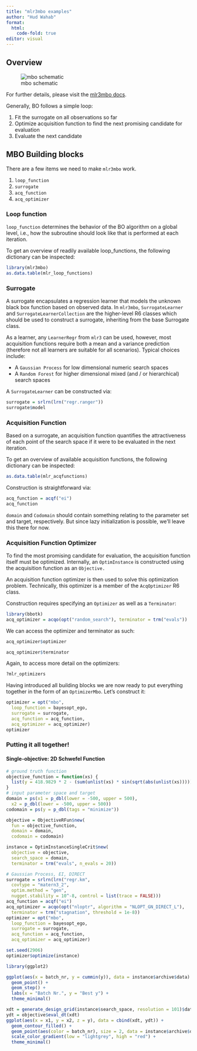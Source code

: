 ```yaml
---
title: "mlr3mbo examples"
author: "Hud Wahab"
format:
  html:
    code-fold: true
editor: visual
---
```


## Overview

![mbo schematic](mbo_schematic.png){#fig-resample}

For further details, please visit the [mlr3mbo docs](https://mlr3mbo.mlr-org.com/index.html).

Generally, BO follows a simple loop:

1.  Fit the surrogate on all observations so far
2.  Optimize acquisition function to find the next promising candidate for evaluation
3.  Evaluate the next candidate

## MBO Building blocks

There are a few items we need to make `mlr3mbo` work.

1.  `loop_function`
2.  `surrogate`
3.  `acq_function`
4.  `acq_optimizer`

### Loop function

`loop_function` determines the behavior of the BO algorithm on a global level, i.e., how the subroutine should look like that is performed at each iteration.

To get an overview of readily available loop_functions, the following dictionary can be inspected:

```r
library(mlr3mbo)
as.data.table(mlr_loop_functions)
```

### Surrogate

A surrogate encapsulates a regression learner that models the unknown black box function based on observed data. In `mlr3mbo`, `SurrogateLearner` and `SurrogateLearnerCollection` are the higher-level R6 classes which should be used to construct a surrogate, inheriting from the base Surrogate class.

As a learner, any `LearnerRegr` from `mlr3` can be used, however, most acquisition functions require both a mean and a variance prediction (therefore not all learners are suitable for all scenarios). Typical choices include:

-   A `Gaussian Process` for low dimensional numeric search spaces
-   A `Random Forest` for higher dimensional mixed (and / or hierarchical) search spaces

A `SurrogateLearner` can be constructed via:

```r
surrogate = srlrn(lrn("regr.ranger"))
surrogate$model
```

### Acquisition Function

Based on a surrogate, an acquisition function quantifies the attractiveness of each point of the search space if it were to be evaluated in the next iteration.

To get an overview of available acquisition functions, the following dictionary can be inspected:

```r
as.data.table(mlr_acqfunctions)
```

Construction is straightforward via:

```r
acq_function = acqf("ei")
acq_function
```

`domain` and `Codomain` should contain something relating to the parameter set and target, respectively. But since lazy initialization is possible, we'll leave this there for now.

### Acquisition Function Optimizer

To find the most promising candidate for evaluation, the acquisition function itself must be optimized. Internally, an `OptimInstance` is constructed using the acquisition function as an `Objective.`

An acquisition function optimizer is then used to solve this optimization problem. Technically, this optimizer is a member of the `AcqOptimizer` R6 class.

Construction requires specifying an `Optimizer` as well as a `Terminator`:

```r
library(bbotk)
acq_optimizer = acqo(opt("random_search"), terminator = trm("evals"))

```

We can access the optimizer and terminator as such:

```r
acq_optimizer$optimizer

```

```r
acq_optimizer$terminator
```

Again, to access more detail on the optimizers:

```r
?mlr_optimizers
```

Having introduced all building blocks we are now ready to put everything together in the form of an `OptimizerMbo`. Let's construct it:

```r
optimizer = opt("mbo",
  loop_function = bayesopt_ego,
  surrogate = surrogate,
  acq_function = acq_function,
  acq_optimizer = acq_optimizer)
optimizer
```

### Putting it all together!

#### Single-objective: 2D Schwefel Function

```r
# ground truth function
objective_function = function(xs) {
  list(y = 418.9829 * 2 - (sum(unlist(xs) * sin(sqrt(abs(unlist(xs)))))))
}
# input parameter space and target
domain = ps(x1 = p_dbl(lower = -500, upper = 500),
  x2 = p_dbl(lower = -500, upper = 500))
codomain = ps(y = p_dbl(tags = "minimize"))

objective = ObjectiveRFun$new(
  fun = objective_function,
  domain = domain,
  codomain = codomain)

instance = OptimInstanceSingleCrit$new(
  objective = objective,
  search_space = domain,
  terminator = trm("evals", n_evals = 20))

# Gaussian Process, EI, DIRECT
surrogate = srlrn(lrn("regr.km",
  covtype = "matern3_2",
  optim.method = "gen",
  nugget.stability = 10^-8, control = list(trace = FALSE)))
acq_function = acqf("ei")
acq_optimizer = acqo(opt("nloptr", algorithm = "NLOPT_GN_DIRECT_L"),
  terminator = trm("stagnation", threshold = 1e-8))
optimizer = opt("mbo",
  loop_function = bayesopt_ego,
  surrogate = surrogate,
  acq_function = acq_function,
  acq_optimizer = acq_optimizer)

set.seed(2906)
optimizer$optimize(instance)
```

```r
library(ggplot2)

ggplot(aes(x = batch_nr, y = cummin(y)), data = instance$archive$data) +
  geom_point() +
  geom_step() +
  labs(x = "Batch Nr.", y = "Best y") +
  theme_minimal()
```

```r
xdt = generate_design_grid(instance$search_space, resolution = 101)$data
ydt = objective$eval_dt(xdt)
ggplot(aes(x = x1, y = x2, z = y), data = cbind(xdt, ydt)) +
  geom_contour_filled() +
  geom_point(aes(color = batch_nr), size = 2, data = instance$archive$data) +
  scale_color_gradient(low = "lightgrey", high = "red") +
  theme_minimal()
```
